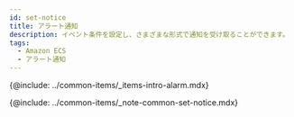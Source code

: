 ```yaml
---
id: set-notice
title: アラート通知
description: イベント条件を設定し、さまざまな形式で通知を受け取ることができます。
tags:
  - Amazon ECS
  - アラート通知
---
```


{@include: ../common-items/_items-intro-alarm.mdx} 

{@include: ../common-items/_note-common-set-notice.mdx}
